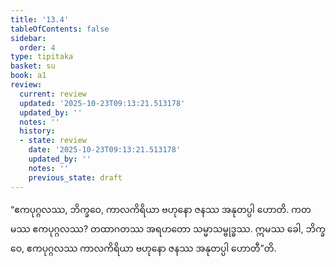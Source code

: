 ```yaml
---
title: '13.4'
tableOfContents: false
sidebar:
  order: 4
type: tipitaka
basket: su
book: a1
review:
  current: review
  updated: '2025-10-23T09:13:21.513178'
  updated_by: ''
  notes: ''
  history:
  - state: review
    date: '2025-10-23T09:13:21.513178'
    updated_by: ''
    notes: ''
    previous_state: draft
---
```



<ReviewStatus review={frontmatter.review} showDetails={true} />

<HypothesisAnnotation frontmatter={frontmatter} />

<DynamicBreadcrumb />

<Division number="173" book="a1" e="ch" v="15" p="22">

<Paragraph number="266" book="a1">
“ဧကပုဂ္ဂလဿ, ဘိက္ခဝေ, ကာလကိရိယာ ဗဟုနော ဇနဿ အနုတပ္ပါ ဟောတိ. ကတမဿ ဧကပုဂ္ဂလဿ? တထာဂတဿ အရဟတော သမ္မာသမ္ဗုဒ္ဓဿ. ဣမဿ ခေါ, ဘိက္ခဝေ, ဧကပုဂ္ဂလဿ ကာလကိရိယာ ဗဟုနော ဇနဿ အနုတပ္ပါ ဟောတီ”တိ.
</Paragraph>
</Division>